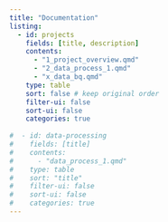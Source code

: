 ```yaml
---
title: "Documentation"
listing:
  - id: projects
    fields: [title, description]
    contents: 
      - "1_project_overview.qmd"
      - "2_data_process_1.qmd"
      - "x_data_bq.qmd"
    type: table
    sort: false # keep original order
    filter-ui: false
    sort-ui: false
    categories: true
    
#  - id: data-processing
#    fields: [title]
#    contents: 
#      - "data_process_1.qmd"
#    type: table
#    sort: "title"
#    filter-ui: false
#    sort-ui: false
#    categories: true
---
```


::: {#projects}
:::










